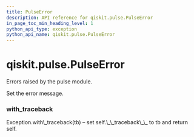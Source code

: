 ```yaml
---
title: PulseError
description: API reference for qiskit.pulse.PulseError
in_page_toc_min_heading_level: 1
python_api_type: exception
python_api_name: qiskit.pulse.PulseError
---
```


# qiskit.pulse.PulseError

<Class id="qiskit.pulse.PulseError" isDedicatedPage={true} github="https://github.com/qiskit/qiskit/tree/stable/0.18/qiskit/pulse/exceptions.py" signature="PulseError(*message)" modifiers="exception">
  Errors raised by the pulse module.

  Set the error message.

  ### with\_traceback

  <Function id="qiskit.pulse.PulseError.with_traceback" signature="with_traceback()">
    Exception.with\_traceback(tb) – set self.\_\_traceback\_\_ to tb and return self.
  </Function>
</Class>

